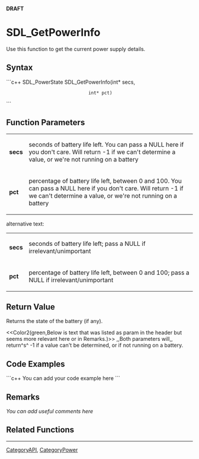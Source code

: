 <!-- pragma section-numbers off -->
<!-- pragma disable-camelcase -->
'''DRAFT'''

= SDL_GetPowerInfo =
Use this function to get the current power supply details.


== Syntax ==
```c++
SDL_PowerState SDL_GetPowerInfo(int* secs,
                                int* pct)
```

== Function Parameters ==
{|
|'''secs'''
|seconds of battery life left. You can pass a NULL here if you don't care. Will return -1 if we can't determine a value, or we're not running on a battery
|-
|'''pct'''
|percentage of battery life left, between 0 and 100. You can pass a NULL here if you don't care. Will return -1 if we can't determine a value, or we're not running on a battery
|}

alternative text:
{|
|'''secs'''
|seconds of battery life left; pass a NULL if irrelevant/unimportant
|-
|'''pct'''
|percentage of battery life left, between 0 and 100; pass a NULL if irrelevant/unimportant
|}

== Return Value ==
Returns the state of the battery (if any).

<<Color2(green,Below is text that was listed as param in the header but seems more relevant here or in Remarks.)>>
,,Both parameters will,, return^s^ -1 if a value can't be determined, or if not running on a battery.

== Code Examples ==
```c++
You can add your code example here
```

== Remarks ==
''You can add useful comments here''

== Related Functions ==

----
[[CategoryAPI]], [[CategoryPower]]
